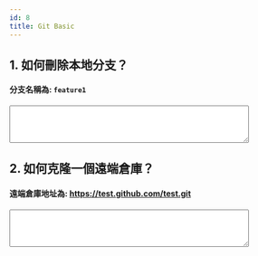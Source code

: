 ```yaml
---
id: 8
title: Git Basic
---
```



## 1. 如何刪除本地分支？
#### 分支名稱為: `feature1`

<form id="1">
  <textarea name="answer1" rows="4" cols="50"></textarea>
</form>

## 2. 如何克隆一個遠端倉庫？
#### 遠端倉庫地址為: https://test.github.com/test.git
<form id="2">
  <textarea name="answer1" rows="4" cols="50"></textarea>
</form>

